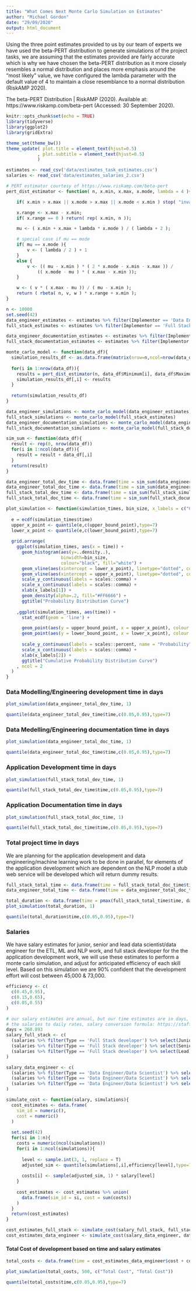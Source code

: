 ```yaml
---
title: "What Comes Next Monte Carlo Simulation on Estimates"
author: "Michael Gordon"
date: "29/09/2020"
output: html_document
---
```


Using the three point estimates provided to us by our team of experts we have used the beta-PERT distribution to generate simulations of the project tasks, we are assuming that the estimates provided are fairly accurate which is why we have chosen the beta-PERT distribution as it more closely resembles a normal distribution and places more emphasis around the “most likely” value, we have configured the lambda parameter with the default value of 4 to maintain a close resemblance to a normal distribution (RiskAMP 2020).

The beta-PERT Distribution | RiskAMP (2020). Available at: https://www.riskamp.com/beta-pert (Accessed: 30 September 2020).

```r
knitr::opts_chunk$set(echo = TRUE)
library(tidyverse)
library(ggplot2)
library(gridExtra)

theme_set(theme_bw())
theme_update( plot.title = element_text(hjust=0.5)
            , plot.subtitle = element_text(hjust=0.5)
            )

estimates <- read_csv('data/estimates_task_estimates.csv')
salaries <- read_csv('data/estimates_salaries_2.csv')

# PERT estimator courtesy of https://www.riskamp.com/beta-pert
pert_dist_estimator <- function( n, x.min, x.max, x.mode, lambda = 4 ){

    if( x.min > x.max || x.mode > x.max || x.mode < x.min ) stop( "invalid parameters" );

    x.range <- x.max - x.min;
    if( x.range == 0 ) return( rep( x.min, n ));

    mu <- ( x.min + x.max + lambda * x.mode ) / ( lambda + 2 );

    # special case if mu == mode
    if( mu == x.mode ){
        v <- ( lambda / 2 ) + 1
    }
    else {
        v <- (( mu - x.min ) * ( 2 * x.mode - x.min - x.max )) /
            (( x.mode - mu ) * ( x.max - x.min ));
    }

    w <- ( v * ( x.max - mu )) / ( mu - x.min );
    return ( rbeta( n, v, w ) * x.range + x.min );
}
```


```r
n <- 10000
set.seed(42)
data_engineer_estimates <- estimates %>% filter(Implementor == 'Data Engineer/Data Scientist' & Type != 'Documentation')
full_stack_estimates <- estimates %>% filter(Implementor == 'Full Stack developer' & Type != 'Documentation')

data_engineer_documentation_estimates <- estimates %>% filter(Implementor == 'Data Engineer/Data Scientist' & Type == 'Documentation')
full_stack_documentation_estimates <- estimates %>% filter(Implementor == 'Full Stack developer' & Type == 'Documentation')

monte_carlo_model <- function(data_df){
  simulation_results_df <- as.data.frame(matrix(nrow=n,ncol=nrow(data_df)))
  
  for(i in 1:nrow(data_df)){
    results = pert_dist_estimator(n, data_df$Minimum[i], data_df$Maximum[i], data_df$MostLikely[i])
    simulation_results_df[,i] <- results
  }
  
  return(simulation_results_df)
}

data_engineer_simulations <- monte_carlo_model(data_engineer_estimates)
full_stack_simulations <- monte_carlo_model(full_stack_estimates)
data_engineer_documentation_simulations <- monte_carlo_model(data_engineer_documentation_estimates)
full_stack_documentation_simulations <- monte_carlo_model(full_stack_documentation_estimates)

sim_sum <- function(data_df){
  result <- rep(0, nrow(data_df))
  for(i in 1:ncol(data_df)){
    result = result + data_df[,i]
  }
  return(result)
}

data_engineer_total_dev_time <- data.frame(time = sim_sum(data_engineer_simulations))
data_engineer_total_doc_time <- data.frame(time = sim_sum(data_engineer_documentation_simulations))
full_stack_total_dev_time <- data.frame(time = sim_sum(full_stack_simulations))
full_stack_total_doc_time <- data.frame(time = sim_sum(full_stack_documentation_simulations))
```

```r
plot_simulation <- function(simulation_times, bin_size, x_labels = c("Completed on day", "Completed by day"), lower_bound_point = .05, upper_bound_point = .95){
  
  e = ecdf(simulation_times$time)
  upper_x_point <- quantile(e,c(upper_bound_point),type=7)
  lower_x_point <- quantile(e,c(lower_bound_point),type=7)
  
  grid.arrange(
    ggplot(simulation_times, aes(x = time)) + 
      geom_histogram(aes(y=..density..),      
                     binwidth=bin_size,
                     colour="black", fill="white") +
      geom_vline(aes(xintercept = lower_x_point), linetype="dotted", color = "red") +
      geom_vline(aes(xintercept = upper_x_point), linetype="dotted", color = "red") +
      scale_y_continuous(labels = scales::comma) +
      scale_x_continuous(labels = scales::comma) +
      xlab(x_labels[1]) +
      geom_density(alpha=.2, fill="#FF6666") +
      ggtitle("Probability Distribution Curve")
    
    ,ggplot(simulation_times, aes(time)) +
      stat_ecdf(geom = 'line') +

      geom_point(aes(y = upper_bound_point, x = upper_x_point), colour = 'red') +
      geom_point(aes(y = lower_bound_point, x = lower_x_point), colour = 'red') +
      
      scale_y_continuous(labels = scales::percent, name = "Probability") +
      scale_x_continuous(labels = scales::comma) +
      xlab(x_labels[2]) +
      ggtitle("Cumulative Probability Distribution Curve")
    , ncol = 2
  )
}
```

### Data Modelling/Engineering development time in days

```r
plot_simulation(data_engineer_total_dev_time, 1)
```

```r
quantile(data_engineer_total_dev_time$time,c(0.05,0.95),type=7)
```

### Data Medelling/Engineering documentation time in days

```r
plot_simulation(data_engineer_total_doc_time, 1)
```

```r
quantile(data_engineer_total_doc_time$time,c(0.05,0.95),type=7)
```

### Application Development time in days

```r
plot_simulation(full_stack_total_dev_time, 1)
```

```r
quantile(full_stack_total_dev_time$time,c(0.05,0.95),type=7)
```

### Application Documentation time in days

```r
plot_simulation(full_stack_total_doc_time, 1)
```

```r
quantile(full_stack_total_doc_time$time,c(0.05,0.95),type=7)
```

### Total project time in days

We are planning for the application development and data engineering/machine learning work to be done in parallel, for elements of the application development which are dependent on the NLP model a stub web service will be developed which will return dummy results.

```r
full_stack_total_time <- data.frame(time = full_stack_total_doc_time$time + full_stack_total_dev_time$time)
data_engineer_total_time <- data.frame(time = data_engineer_total_doc_time$time + data_engineer_total_dev_time$time)

total_duration <- data.frame(time = pmax(full_stack_total_time$time, data_engineer_total_time$time))
plot_simulation(total_duration, 1)
```

```r
quantile(total_duration$time,c(0.05,0.95),type=7)
```

### Salaries 

We have salary estimates for junior, senior and lead data scientist/data engineer for the ETL, ML and NLP work, and full stack developer for the the application development work, we will use these estimates to perform a monte carlo simulation, and adjust for anticipated efficiency of each skill level. Based on this simulation we are 90% confident that the development effort will cost between 45,000 & 73,000.

```r

efficiency <- c(
  c(0.45,0.95),
  c(0.15,0.65),
  c(0.05,0.55)
)

# our salary estimates are annual, but our time estimates are in days, so we need to convert
# the salaries to daily rates, salary conversion formula: https://staff.uow.edu.au/personnel/salary/UOW020681.html
days = 260.893
salary_full_stack <- c(
  (salaries %>% filter(Type == 'Full Stack developer') %>% select(Junior))[[1]] / days,
  (salaries %>% filter(Type == 'Full Stack developer') %>% select(Senior))[[1]] / days,
  (salaries %>% filter(Type == 'Full Stack developer') %>% select(Lead))[[1]] / days
)

salary_data_engineer <- c(
  (salaries %>% filter(Type == 'Data Engineer/Data Scientist') %>% select(Junior))[[1]] / days,
  (salaries %>% filter(Type == 'Data Engineer/Data Scientist') %>% select(Senior))[[1]] / days,
  (salaries %>% filter(Type == 'Data Engineer/Data Scientist') %>% select(Lead))[[1]] / days
)

simulate_cost <- function(salary, simulations){
  cost_estimates <- data.frame(
    sim_id = numeric(),
    cost = numeric()
  )
  
  set.seed(42)
  for(si in 1:n){
    costs = numeric(ncol(simulations))
    for(i in 1:ncol(simulations)){
      
      level <- sample.int(3, 1, replace = T)
      adjusted_sim <- quantile(simulations[,i],efficiency[level],type=7)
      
      costs[i] <- sample(adjusted_sim, 1) * salary[level]
    }
    
    cost_estimates <- cost_estimates %>% union(
      data.frame(sim_id = si, cost = sum(costs))
    )
  }
  return(cost_estimates)
}

cost_estimates_full_stack <- simulate_cost(salary_full_stack, full_stack_simulations)
cost_estimates_data_engineer <- simulate_cost(salary_data_engineer, data_engineer_simulations)
```

#### Total Cost of development based on time and salary estimates

```r

total_costs <- data.frame(time = cost_estimates_data_engineer$cost + cost_estimates_full_stack$cost)

plot_simulation(total_costs, 500, c("Total Cost", "Total Cost"))
```

```r
quantile(total_costs$time,c(0.05,0.95),type=7)
```

